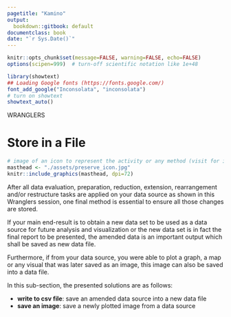 ```yaml
---
pagetitle: "Kamino"
output:
  bookdown::gitbook: default
documentclass: book
date: "`r Sys.Date()`"
---
```


```r

knitr::opts_chunk$set(message=FALSE, warning=FALSE, echo=FALSE)
options(scipen=999)  # turn-off scientific notation like 1e+48

library(showtext)
## Loading Google fonts (https://fonts.google.com/)
font_add_google("Inconsolata", "inconsolata")
# turn on showtext
showtext_auto()


```

WRANGLERS 

# Store in a File

```r
# image of an icon to represent the activity or any method (visit for icon https://thenounproject.com/search/?q=attribute&i=4326168)
masthead <- "./assets/preserve_icon.jpg"
knitr::include_graphics(masthead, dpi=72)

```




After all data evaluation, preparation, reduction, extension, rearrangement and/or restructure tasks are applied on your data source as shown in this Wranglers session, one final method is essential to ensure all those changes are stored. 

If your main end-result is to obtain a new data set to be used as a data source for future analysis and visualization or the new data set is in fact the final report to be presented, the amended data is an important output which shall be saved as new data file.

Furthermore, if from your data source, you were able to plot a graph, a map or any visual that was later saved as an image, this image can also be saved into a data file. 

In this sub-section, the presented solutions are as follows:

* __write to csv file__: save an amended data source into a new data file
* __save an image__: save a newly plotted image from a data source
